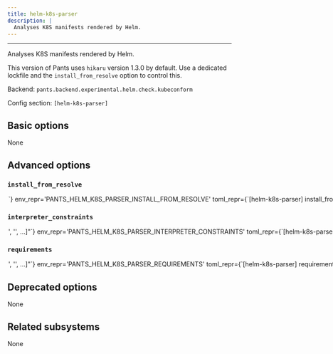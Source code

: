 ```yaml
---
title: helm-k8s-parser
description: |
  Analyses K8S manifests rendered by Helm.
---
```



---

Analyses K8S manifests rendered by Helm.

This version of Pants uses `hikaru` version 1.3.0 by default. Use a dedicated lockfile and the `install_from_resolve` option to control this.

Backend: <span className="color--primary">`pants.backend.experimental.helm.check.kubeconform`</span>

Config section: <span className="color--primary">`[helm-k8s-parser]`</span>

<span className={styles.options}>

## Basic options

None

## Advanced options

### `install_from_resolve`

<Option
  cli_repr={`--helm-k8s-parser-install-from-resolve=<str>`}
  env_repr='PANTS_HELM_K8S_PARSER_INSTALL_FROM_RESOLVE'
  toml_repr={`[helm-k8s-parser]
install_from_resolve = <str>`}
  default_repr={`None`}
>

If specified, install the tool using the lockfile for this named resolve.

This resolve must be defined in `[python].resolves`, as described in https://www.pantsbuild.org/2.25/docs/python/overview/lockfiles#lockfiles-for-tools.

The resolve&#x27;s entire lockfile will be installed, unless specific requirements are listed via the `requirements` option, in which case only those requirements will be installed. This is useful if you don&#x27;t want to invalidate the tool&#x27;s outputs when the resolve incurs changes to unrelated requirements.

If unspecified, and the `lockfile` option is unset, the tool will be installed using the default lockfile shipped with Pants, which uses `hikaru` version 1.3.0.

If unspecified, and the `lockfile` option is set, the tool will use the custom `helm-k8s-parser` &#x22;tool lockfile&#x22; generated from the `version` and `extra_requirements` options. But note that this mechanism is deprecated.

</Option>

### `interpreter_constraints`

<Option
  cli_repr={`--helm-k8s-parser-interpreter-constraints="['<str>', '<str>', ...]"`}
  env_repr='PANTS_HELM_K8S_PARSER_INTERPRETER_CONSTRAINTS'
  toml_repr={`[helm-k8s-parser]
interpreter_constraints = [
    '<str>',
    '<str>',
    ...,
]`}
  default_repr={`[\n  "CPython>=3.8,<4"\n]`}
>

Python interpreter constraints for this tool.

</Option>

### `requirements`

<Option
  cli_repr={`--helm-k8s-parser-requirements="['<str>', '<str>', ...]"`}
  env_repr='PANTS_HELM_K8S_PARSER_REQUIREMENTS'
  toml_repr={`[helm-k8s-parser]
requirements = [
    '<str>',
    '<str>',
    ...,
]`}
  default_repr={`[]`}
>

If `install_from_resolve` is specified, install these requirements, at the versions provided by the specified resolve&#x27;s lockfile.

Values can be pip-style requirements (e.g., `tool` or `tool==1.2.3` or `tool>=1.2.3`), or addresses of `python_requirement` targets (or targets that generate or depend on `python_requirement` targets). Make sure to use the `//` prefix to refer to targets using their full address from the root (e.g. `//3rdparty/python:tool`). This is necessary to distinguish address specs from local or VCS requirements.

The lockfile will be validated against the requirements - if a lockfile doesn&#x27;t provide the requirement (at a suitable version, if the requirement specifies version constraints) Pants will error.

If unspecified, install the entire lockfile.

</Option>

## Deprecated options

None

## Related subsystems

None

</span>
